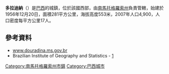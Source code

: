 {{Coord|22|2|24|S|54|34|46|W|type:city(4900)_region:BR|display=title}}

'''多拉迪納'''（{{lang-pt|Douradina}}）是[[巴西|巴西]]的城鎮，位於該國西部，由[[南馬托格羅索州|南馬托格羅索州]]負責管轄，始建於1956年12月20日，面積281平方公里，海拔高度553米，2007年人口4,900，人口密度每平方公里17人。

==參考資料==
*[http://www.douradina.ms.gov.br www.douradina.ms.gov.br] {{Wayback|url=http://www.douradina.ms.gov.br/ |date=20201106232757 }}
*Brazilian Institute of Geography and Statistics - [https://web.archive.org/web/20080611095922/http://www.ibge.gov.br/cidadesat/default.php]

{{Brazil-geo-stub}}
{{南馬托格羅索州市鎮}}
[[Category:南馬托格羅索州市鎮|Category:南馬托格羅索州市鎮]]
[[Category:巴西城市|Category:巴西城市]]